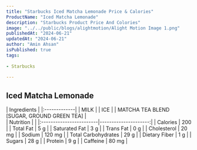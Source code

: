 ```yaml
---
title: "Starbucks Iced Matcha Lemonade Price & Calories"
ProductName: "Iced Matcha Lemonade" 
description: "Starbucks Product Price And Colories"
image: "../../public/blogs/alightmotion/Alight Motion Image 1.png"
publishedAt: "2024-06-21"
updatedAt: "2024-06-21"
author: "Amin Ahsan"
isPublished: true
tags:
 
- Starbucks
      
---
```


## Iced Matcha Lemonade 
  
<div className="tables-container">
  <div className="table-wrapper">
    | Ingredients  |
    |:-------------|
    | MILK |
    | ICE |
    | MATCHA TEA BLEND [SUGAR, GROUND GREEN TEA] |
  </div>
  <div className="table-wrapper">
    | Nutrition               |                      |  
    |:------------------------|---------------------:|
    | Calories                | 200                  |
    | Total Fat               | 5 g                  |
    | Saturated Fat           | 3 g                  |
    | Trans Fat               | 0 g                  |
    | Cholesterol             | 20 mg                |
    | Sodium                  | 120 mg               |
    | Total Carbohydrates     | 29 g                 |
    | Dietary Fiber           | 1 g                  |
    | Sugars                  | 28 g                 |
    | Protein                 | 9 g                  |
    | Caffeine                | 80 mg                |
  </div>
</div>

<style jsx>{`
  .tables-container {
    display: flex;
    flex-direction: row;
    gap: 30px;
  }
  .table-wrapper {
    width: 500px; /* Adjust as needed */
  }
  @media (max-width: 768px) {
    .tables-container {
      flex-direction: column;
      gap: 0px; /* Adjust as needed */
    }
    .table-wrapper {
      width: 100%; /* Adjust as needed */
    }
  }
`}</style>
